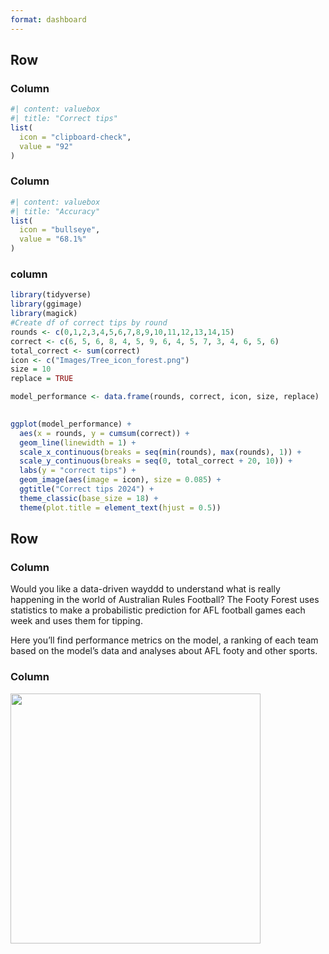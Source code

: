 ```yaml
---
format: dashboard
---
```


## Row 

### Column

```r
#| content: valuebox
#| title: "Correct tips"
list(
  icon = "clipboard-check",
  value = "92"
)

```

### Column

```r
#| content: valuebox
#| title: "Accuracy"
list(
  icon = "bullseye", 
  value = "68.1%"
)

```

### column

```r
library(tidyverse)
library(ggimage)
library(magick)
#Create df of correct tips by round
rounds <- c(0,1,2,3,4,5,6,7,8,9,10,11,12,13,14,15)
correct <- c(6, 5, 6, 8, 4, 5, 9, 6, 4, 5, 7, 3, 4, 6, 5, 6)
total_correct <- sum(correct)
icon <- c("Images/Tree_icon_forest.png")
size = 10 
replace = TRUE

model_performance <- data.frame(rounds, correct, icon, size, replace)
  

ggplot(model_performance) +
  aes(x = rounds, y = cumsum(correct)) +
  geom_line(linewidth = 1) +
  scale_x_continuous(breaks = seq(min(rounds), max(rounds), 1)) +
  scale_y_continuous(breaks = seq(0, total_correct + 20, 10)) +
  labs(y = "correct tips") +
  geom_image(aes(image = icon), size = 0.085) +
  ggtitle("Correct tips 2024") +
  theme_classic(base_size = 18) +
  theme(plot.title = element_text(hjust = 0.5))


```

## Row

### Column {width=66.6%}

Would you like a data-driven wayddd to understand what is really happening in the world of Australian Rules Football? The Footy Forest uses statistics to make a probabilistic prediction for AFL football games each week and uses them for tipping.

Here you'll find performance metrics on the model, a ranking of each team based on the model's data and analyses about AFL footy and other sports.

### Column {width=33.4%}

![](Images/large_logo.png){width="400"}

